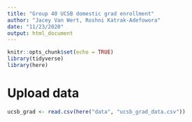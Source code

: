 ```yaml
---
title: "Group 40 UCSB domestic grad enrollment"
author: "Jacey Van Wert, Roshni Katrak-Adefowora"
date: "11/23/2020"
output: html_document
---
```


```r
knitr::opts_chunk$set(echo = TRUE)
library(tidyverse)
library(here)
```

# Upload data
```r
ucsb_grad <- read.csv(here("data", "ucsb_grad_data.csv"))
```

